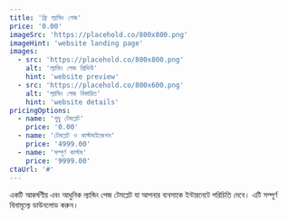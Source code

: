 ```yaml
---
title: 'ফ্রি ল্যান্ডিং পেজ'
price: '0.00'
imageSrc: 'https://placehold.co/800x800.png'
imageHint: 'website landing page'
images:
  - src: 'https://placehold.co/800x800.png'
    alt: 'ল্যান্ডিং পেজ প্রিভিউ'
    hint: 'website preview'
  - src: 'https://placehold.co/800x600.png'
    alt: 'ল্যান্ডিং পেজ বিস্তারিত'
    hint: 'website details'
pricingOptions:
  - name: 'শুধু টেমপ্লেট'
    price: '0.00'
  - name: 'টেমপ্লেট ও কাস্টমাইজেশন'
    price: '4999.00'
  - name: 'সম্পূর্ণ কাস্টম'
    price: '9999.00'
ctaUrl: '#'
---
```

একটি আকর্ষণীয় এবং আধুনিক ল্যান্ডিং পেজ টেমপ্লেট যা আপনার ব্যবসাকে ইন্টারনেটে পরিচিতি দেবে। এটি সম্পূর্ণ বিনামূল্যে ডাউনলোড করুন।